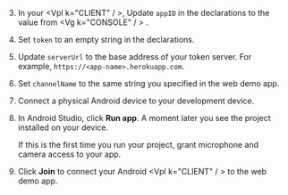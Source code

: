 <PlatformWrapper platform="android">
        
3.  In your  <Vpl k="CLIENT" / >, Update `appID` in the declarations to the value from  <Vg k="CONSOLE" / > .

1.  Set `token` to an empty string in the declarations.

1.  Update `serverUrl` to the base address of your token server. For example, `https://<app-name>.herokuapp.com`.

1.  Set `channelName` to the same string you specified in the web demo app.

1.  Connect a physical Android device to your development device.

1.  In Android Studio, click **Run app**. A moment later you see the project installed on your device.

    If this is the first time you run your project, grant microphone and camera access to your app.

1.  Click **Join** to connect your Android  <Vpl k="CLIENT" / > to the web demo app.
</PlatformWrapper>
